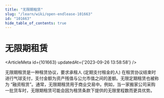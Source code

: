 ```yaml
---
title: "无限期租赁"
slug: "/learn/wiki/open-endlease-101663"
id: "101663"
hide_table_of_contents: true
---
```



# 无限期租赁

<ArticleMeta id={101663} updatedAt={'2023-09-26 13:58:58'} />
<div className='border-solid border-b border-t-0 my-4 border-[var(--ifm-color-gray-300)]' />

无限期租赁是一种租赁协议，要求承租人 (定期支付租金的人) 在租赁协议结束时进行气球支付，支付金额为资产残值与公允市值之间的差额。无限定期租赁也被称为 “融资租赁”。通常，无限期租赁用于商业交易中。例如，当一家搬家公司采购一批货车时，无限期租赁可能会因为租赁条款下提供的无限里程数而更具优势。
